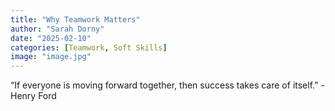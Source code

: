 ```yaml
---
title: "Why Teamwork Matters"
author: "Sarah Dorny"
date: "2025-02-10"
categories: [Teamwork, Soft Skills]
image: "image.jpg"
---
```


“If everyone is moving forward together, then success takes care of itself.” - Henry Ford
